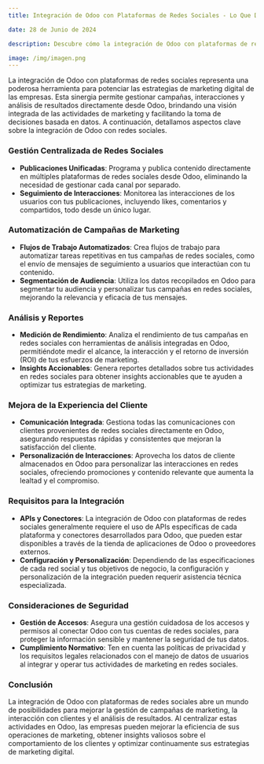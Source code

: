 ```yaml
---
title: Integración de Odoo con Plataformas de Redes Sociales - Lo Que Debes Saber

date: 28 de Junio de 2024

description: Descubre cómo la integración de Odoo con plataformas de redes sociales puede potenciar tu estrategia de marketing digital, facilitando la gestión de campañas, el seguimiento de interacciones y el análisis de resultados en una sola plataforma.

image: /img/imagen.png
---
```


La integración de Odoo con plataformas de redes sociales representa una poderosa herramienta para potenciar las estrategias de marketing digital de las empresas. Esta sinergia permite gestionar campañas, interacciones y análisis de resultados directamente desde Odoo, brindando una visión integrada de las actividades de marketing y facilitando la toma de decisiones basada en datos. A continuación, detallamos aspectos clave sobre la integración de Odoo con redes sociales.

### **Gestión Centralizada de Redes Sociales**

- **Publicaciones Unificadas**: Programa y publica contenido directamente en múltiples plataformas de redes sociales desde Odoo, eliminando la necesidad de gestionar cada canal por separado.
- **Seguimiento de Interacciones**: Monitorea las interacciones de los usuarios con tus publicaciones, incluyendo likes, comentarios y compartidos, todo desde un único lugar.

### **Automatización de Campañas de Marketing**

- **Flujos de Trabajo Automatizados**: Crea flujos de trabajo para automatizar tareas repetitivas en tus campañas de redes sociales, como el envío de mensajes de seguimiento a usuarios que interactúan con tu contenido.
- **Segmentación de Audiencia**: Utiliza los datos recopilados en Odoo para segmentar tu audiencia y personalizar tus campañas en redes sociales, mejorando la relevancia y eficacia de tus mensajes.

### **Análisis y Reportes**

- **Medición de Rendimiento**: Analiza el rendimiento de tus campañas en redes sociales con herramientas de análisis integradas en Odoo, permitiéndote medir el alcance, la interacción y el retorno de inversión (ROI) de tus esfuerzos de marketing.
- **Insights Accionables**: Genera reportes detallados sobre tus actividades en redes sociales para obtener insights accionables que te ayuden a optimizar tus estrategias de marketing.

### **Mejora de la Experiencia del Cliente**

- **Comunicación Integrada**: Gestiona todas las comunicaciones con clientes provenientes de redes sociales directamente en Odoo, asegurando respuestas rápidas y consistentes que mejoran la satisfacción del cliente.
- **Personalización de Interacciones**: Aprovecha los datos de cliente almacenados en Odoo para personalizar las interacciones en redes sociales, ofreciendo promociones y contenido relevante que aumenta la lealtad y el compromiso.

### **Requisitos para la Integración**

- **APIs y Conectores**: La integración de Odoo con plataformas de redes sociales generalmente requiere el uso de APIs específicas de cada plataforma y conectores desarrollados para Odoo, que pueden estar disponibles a través de la tienda de aplicaciones de Odoo o proveedores externos.
- **Configuración y Personalización**: Dependiendo de las especificaciones de cada red social y tus objetivos de negocio, la configuración y personalización de la integración pueden requerir asistencia técnica especializada.

### **Consideraciones de Seguridad**

- **Gestión de Accesos**: Asegura una gestión cuidadosa de los accesos y permisos al conectar Odoo con tus cuentas de redes sociales, para proteger la información sensible y mantener la seguridad de tus datos.
- **Cumplimiento Normativo**: Ten en cuenta las políticas de privacidad y los requisitos legales relacionados con el manejo de datos de usuarios al integrar y operar tus actividades de marketing en redes sociales.

### **Conclusión**

La integración de Odoo con plataformas de redes sociales abre un mundo de posibilidades para mejorar la gestión de campañas de marketing, la interacción con clientes y el análisis de resultados. Al centralizar estas actividades en Odoo, las empresas pueden mejorar la eficiencia de sus operaciones de marketing, obtener insights valiosos sobre el comportamiento de los clientes y optimizar continuamente sus estrategias de marketing digital.